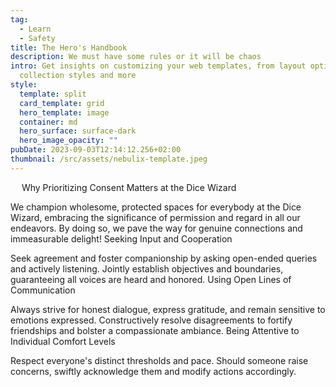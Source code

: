 ```yaml
---
tag:
  - Learn
  - Safety
title: The Hero's Handbook
description: We must have some rules or it will be chaos
intro: Get insights on customizing your web templates, from layout options to
  collection styles and more
style:
  template: split
  card_template: grid
  hero_template: image
  container: md
  hero_surface: surface-dark
  hero_image_opacity: ""
pubDate: 2023-09-03T12:14:12.256+02:00
thumbnail: /src/assets/nebulix-template.jpeg
---
```

 
Why Prioritizing Consent Matters at the Dice Wizard

We champion wholesome, protected spaces for everybody at the Dice Wizard, embracing the significance of permission and regard in all our endeavors. By doing so, we pave the way for genuine connections and immeasurable delight!
Seeking Input and Cooperation

Seek agreement and foster companionship by asking open-ended queries and actively listening. Jointly establish objectives and boundaries, guaranteeing all voices are heard and honored.
Using Open Lines of Communication

Always strive for honest dialogue, express gratitude, and remain sensitive to emotions expressed. Constructively resolve disagreements to fortify friendships and bolster a compassionate ambiance.
Being Attentive to Individual Comfort Levels

Respect everyone's distinct thresholds and pace. Should someone raise concerns, swiftly acknowledge them and modify actions accordingly.